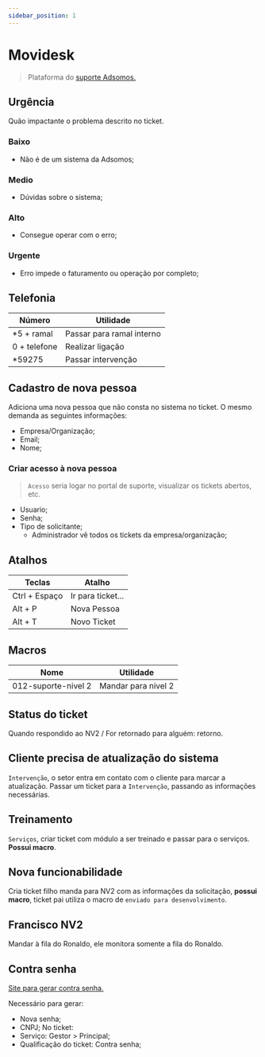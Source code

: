 ```yaml
---
sidebar_position: 1
---
```


# Movidesk
> Plataforma do [suporte Adsomos.](https://suporte.adsomos.com/)
## Urgência
Quão impactante o problema descrito no ticket.
### Baixo
- Não é de um sistema da Adsomos;
### Medio
- Dúvidas sobre o sistema;
### Alto
- Consegue operar com o erro;
### Urgente
- Erro impede o faturamento ou operação por completo;
## Telefonia
Número                   | Utilidade
------------------------ | --------------------------------
*5 + ramal               | Passar para ramal interno
0 + telefone             | Realizar ligação
*59275                   | Passar intervenção

## Cadastro de nova pessoa
Adiciona uma nova pessoa que não consta no sistema no ticket. O mesmo demanda as seguintes informações:
- Empresa/Organização;
- Email;
- Nome;
### Criar **acesso** à nova pessoa
> `Acesso` seria logar no portal de suporte, visualizar os tickets abertos, etc.
- Usuario;
- Senha;
- Tipo de solicitante;
    - Administrador vê todos os tickets da empresa/organização;
## Atalhos
Teclas            | Atalho
----------------- | -----------------
Ctrl + Espaço     | Ir para ticket...
Alt + P           | Nova Pessoa
Alt + T           | Novo Ticket

## Macros
Nome                     | Utilidade
------------------------ | ------------------------
012-suporte-nivel 2      | Mandar para nivel 2

## Status do ticket
Quando respondido ao NV2 / For retornado para alguém: retorno.
## Cliente precisa de atualização do sistema
`Intervenção`, o setor entra em contato com o cliente para marcar a atualização.
Passar um ticket para a `Intervenção`, passando as informações necessárias.
## Treinamento
`Serviços`, criar ticket com módulo a ser treinado e passar para o serviços. **Possui macro**.
## Nova funcionabilidade
Cria ticket filho manda para NV2 com as informações da solicitação, **possui macro**, ticket pai utiliza o macro de `enviado para desenvolvimento`.
## Francisco NV2
Mandar à fila do Ronaldo, ele monitora somente a fila do Ronaldo.
## Contra senha
[Site para gerar contra senha.](https://contrasenha.adsomos.com/ContraSenha/Login/LoginCliente)

Necessário para gerar:
- Nova senha;
- CNPJ;
No ticket:
- Serviço: Gestor > Principal;
- Qualificação do ticket: Contra senha;